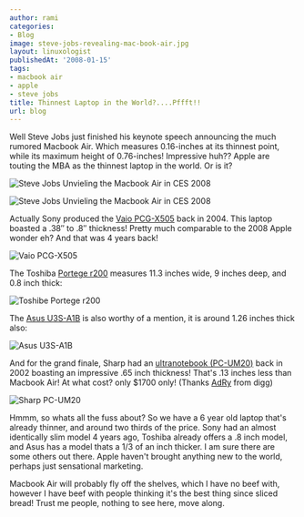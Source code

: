 ```yaml
---
author: rami
categories:
- Blog
image: steve-jobs-revealing-mac-book-air.jpg
layout: linuxologist
publishedAt: '2008-01-15'
tags:
- macbook air
- apple
- steve jobs
title: Thinnest Laptop in the World?....Pffft!!
url: blog
---
```


Well Steve Jobs just finished his keynote speech announcing the much rumored Macbook Air. Which measures 0.16-inches at its thinnest point, while its maximum height of 0.76-inches! Impressive huh?? Apple are touting the MBA as the thinnest laptop in the world. Or is it?

![Steve Jobs Unvieling the Macbook Air in CES 2008](/assets/images/content/blog/steve-jobs-revealing-mac-book-air.jpg)

![Steve Jobs Unvieling the Macbook Air in CES 2008](/assets/images/content/blog/steve-jobs-revealing-mac-book-air-2.jpg)

Actually Sony produced the [Vaio PCG-X505](http://www.mobiletechreview.com/notebooks/sony_vaio_X505.htm "Vaio PCG-X505") back in 2004\. This laptop boasted a .38″ to .8″ thickness! Pretty much comparable to the 2008 Apple wonder eh? And that was 4 years back!

![Vaio PCG-X505](/assets/images/content/blog/sony-vaio-PCG-X505.jpg)

The Toshiba [Portege r200](http://reviews.cnet.com/laptops/toshiba-portege-r200/4505-3121_7-31341787.html "Portege r200") measures 11.3 inches wide, 9 inches deep, and 0.8 inch thick:

![Toshibe Portege r200](/assets/images/content/blog/toshiba-portege-r200.jpg)

The [Asus U3S-A1B](http://www.excaliberpc.com/Asus_U3S-A1B_Piano_Black_Integrated/90NQFA913ED63EQL850T/partinfo-id-582059.html "Asus U3S-A1B") is also worthy of a mention, it is around 1.26 inches thick also:

![Asus U3S-A1B](/assets/images/content/blog/asus-U3S-A1.jpg)

And for the grand finale, Sharp had an [ultranotebook (PC-UM20)](http://www.smallbusinesscomputing.com/biztools/article.php/989541) back in 2002 boasting an impressive .65 inch thickness! That's .13 inches less than Macbook Air! At what cost? only $1700 only! (Thanks [AdRy](http://www.digg.com/users/AdRy) from digg)

![Sharp PC-UM20](/assets/images/content/blog/sharp-PC-UM20.jpg)

Hmmm, so whats all the fuss about? So we have a 6 year old laptop that's already thinner, and around two thirds of the price. Sony had an almost identically slim model 4 years ago, Toshiba already offers a .8 inch model, and Asus has a model thats a 1/3 of an inch thicker. I am sure there are some others out there. Apple haven't brought anything new to the world, perhaps just sensational marketing.

Macbook Air will probably fly off the shelves, which I have no beef with, however I have beef with people thinking it's the best thing since sliced bread! Trust me people, nothing to see here, move along.